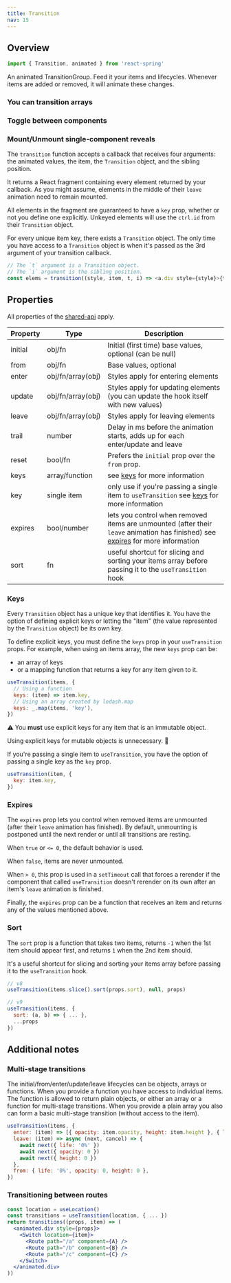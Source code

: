```yaml
---
title: Transition
nav: 15
---
```


## Overview

```js
import { Transition, animated } from 'react-spring'
```

An animated TransitionGroup. Feed it your items and lifecycles. Whenever items are added or removed, it will animate these changes.

### You can transition arrays

<Demo name="transition-array" />

### Toggle between components

<Demo name="transition-component" />

### Mount/Unmount single-component reveals

<Demo name="mount-component" />

The `transition` function accepts a callback that receives four arguments: the animated values,
the item, the `Transition` object, and the sibling position.

It returns a React fragment containing every element returned by your
callback. As you might assume, elements in the middle of their `leave`
animation need to remain mounted.

All elements in the fragment are guaranteed to have a `key` prop, whether or
not you define one explicitly. Unkeyed elements will use the `ctrl.id` from
their `Transition` object.

For every unique item key, there exists a `Transition` object. The only time
you have access to a `Transition` object is when it's passed as the 3rd argument
of your transition callback.

```js
// The `t` argument is a Transition object.
// The `i` argument is the sibling position.
const elems = transition((style, item, t, i) => <a.div style={style}>{t.phase}</a.div>)
```

## Properties

All properties of the [shared-api](/react-spring/common/props) apply.

| Property | Type              | Description                                                                                                                                                                   |
| -------- | ----------------- | ----------------------------------------------------------------------------------------------------------------------------------------------------------------------------- |
| initial  | obj/fn            | Initial (first time) base values, optional (can be null)                                                                                                                      |
| from     | obj/fn            | Base values, optional                                                                                                                                                         |
| enter    | obj/fn/array(obj) | Styles apply for entering elements                                                                                                                                            |
| update   | obj/fn/array(obj) | Styles apply for updating elements (you can update the hook itself with new values)                                                                                           |
| leave    | obj/fn/array(obj) | Styles apply for leaving elements                                                                                                                                             |
| trail    | number            | Delay in ms before the animation starts, adds up for each enter/update and leave                                                                                              |
| reset    | bool/fn           | Prefers the `initial` prop over the `from` prop.                                                                                                                              |
| keys     | array/function    | see [keys](/react-spring/hooks/use-transition#keys) for more information                                                                                                      |
| key      | single item       | only use if you're passing a single item to `useTransition` see [keys](/react-spring/hooks/use-transition#keys) for more information                                          |
| expires  | bool/number       | lets you control when removed items are unmounted (after their `leave` animation has finished) see [expires](/react-spring/hooks/use-transition#expires) for more information |
| sort     | fn                | useful shortcut for slicing and sorting your items array before passing it to the `useTransition` hook                                                                        |

### Keys

Every `Transition` object has a unique key that identifies it. You have the
option of defining explicit keys or letting the "item" (the value represented
by the `Transition` object) be its own key.

To define explicit keys, you must define the `keys` prop in your `useTransition`
props. For example, when using an items array, the new `keys` prop can be:

- an array of keys
- or a mapping function that returns a key for any item given to it.

```js
useTransition(items, {
  // Using a function
  keys: (item) => item.key,
  // Using an array created by lodash.map
  keys: _.map(items, 'key'),
})
```

⚠️ You **must** use explicit keys for any item that is an immutable object.

Using explicit keys for mutable objects is unnecessary. 🥳

If you're passing a single item to `useTransition`, you have the option of
passing a single key as the `key` prop.

```js
useTransition(item, {
  key: item.key,
})
```

### Expires

The `expires` prop lets you control when removed items are unmounted (after
their `leave` animation has finished). By default, unmounting is postponed
until the next render or until all transitions are resting.

When `true` or `<= 0`, the default behavior is used.

When `false`, items are never unmounted.

When `> 0`, this prop is used in a `setTimeout` call that forces a
rerender if the component that called `useTransition` doesn't rerender
on its own after an item's `leave` animation is finished.

Finally, the `expires` prop can be a function that receives an item and returns any of
the values mentioned above.

### Sort

The `sort` prop is a function that takes two items, returns `-1` when
the 1st item should appear first, and returns `1` when the 2nd item should.

It's a useful shortcut for slicing and sorting your items array before passing
it to the `useTransition` hook.

```js
// v8
useTransition(items.slice().sort(props.sort), null, props)

// v9
useTransition(items, {
  sort: (a, b) => { ... },
  ...props
})
```

## Additional notes

### Multi-stage transitions

The initial/from/enter/update/leave lifecycles can be objects, arrays or functions. When you provide a function you have access to individual items. The function is allowed to return plain objects, or either an array or a function for multi-stage transitions. When you provide a plain array you also can form a basic multi-stage transition (without access to the item).

```jsx
useTransition(items, {
  enter: (item) => [{ opacity: item.opacity, height: item.height }, { life: '100%' }],
  leave: (item) => async (next, cancel) => {
    await next({ life: '0%' })
    await next({ opacity: 0 })
    await next({ height: 0 })
  },
  from: { life: '0%', opacity: 0, height: 0 },
})
```

### Transitioning between routes

```jsx
const location = useLocation()
const transitions = useTransition(location, { ... })
return transitions((props, item) => (
  <animated.div style={props}>
    <Switch location={item}>
      <Route path="/a" component={A} />
      <Route path="/b" component={B} />
      <Route path="/c" component={C} />
    </Switch>
  </animated.div>
))
```
